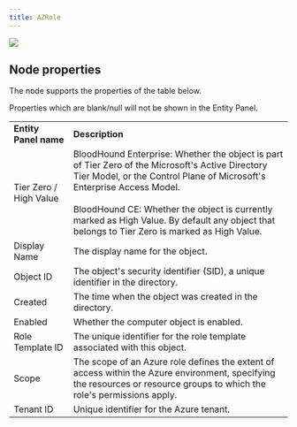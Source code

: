```yaml
---
title: AZRole
---
```


<Frame>
  <img src="/hc/article_attachments/18246479746331.png"/>
</Frame>


## Node properties

The node supports the properties of the table below.

<Note>
Properties which are blank/null will not be shown in the Entity Panel.
</Note>

|     |     |
| --- | --- |
| **Entity Panel name** | **Description** |
| Tier Zero / High Value | BloodHound Enterprise: Whether the object is part of Tier Zero of the Microsoft's Active Directory Tier Model, or the Control Plane of Microsoft's Enterprise Access Model.  <br/>  <br/>BloodHound CE: Whether the object is currently marked as High Value. By default any object that belongs to Tier Zero is marked as High Value. |
| Display Name | The display name for the object. |
| Object ID | The object's security identifier (SID), a unique identifier in the directory. |
| Created | The time when the object was created in the directory. |
| Enabled | Whether the computer object is enabled. |
| Role Template ID | The unique identifier for the role template associated with this object. |
| Scope | The scope of an Azure role defines the extent of access within the Azure environment, specifying the resources or resource groups to which the role's permissions apply. |
| Tenant ID | Unique identifier for the Azure tenant. |
